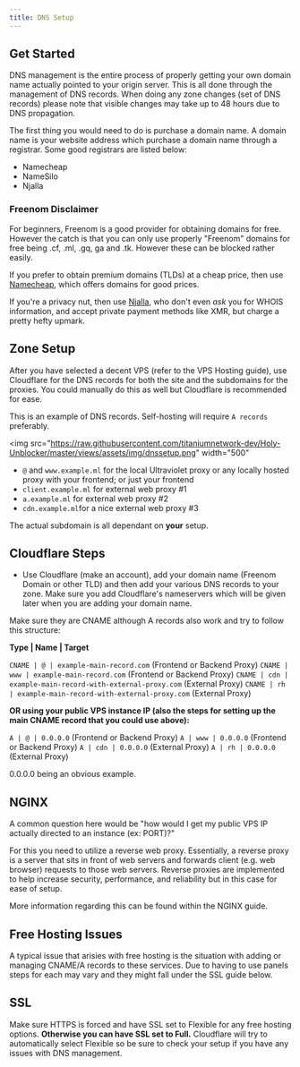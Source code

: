 ```yaml
---
title: DNS Setup
---
```


## Get Started

DNS management is the entire process of properly getting your own domain name actually pointed to your origin server.
This is all done through the management of DNS records. When doing any zone changes (set of DNS records) please note that visible changes may take up to 48 hours due to DNS propagation.

The first thing you would need to do is purchase a domain name. A domain name is your website address which purchase a domain name through a registrar. Some good registrars are listed below:

- Namecheap
- NameSilo
- Njalla

### Freenom Disclaimer

For beginners, Freenom is a good provider for obtaining domains for free. However the catch is that you can only use properly "Freenom" domains for free being .cf, .ml, .gq, ga and .tk. However these can be blocked rather easily.

If you prefer to obtain premium domains (TLDs) at a cheap price, then use <a href="https://namecheap.com">Namecheap</a>, which offers domains for good prices.

If you're a privacy nut, then use <a href="https://njal.la">Njalla</a>, who don't even <i>ask</i> you for WHOIS information, and accept private payment methods like XMR, but charge a pretty hefty upmark.

## Zone Setup

After you have selected a decent VPS (refer to the VPS Hosting guide), use Cloudflare for the DNS records for both the site and the subdomains for the proxies. You could manually do this as well but Cloudflare is recommended for ease.

This is an example of DNS records. Self-hosting will require `A records` preferably.

<img
  src="https://raw.githubusercontent.com/titaniumnetwork-dev/Holy-Unblocker/master/views/assets/img/dnssetup.png"
  width="500"
></img>

- `@` and `www.example.ml` for the local Ultraviolet proxy or any locally hosted proxy with your frontend; or just your frontend
- `client.example.ml` for external web proxy #1
- `a.example.ml` for external web proxy #2
- `cdn.example.ml`for a nice external web proxy #3

The actual subdomain is all dependant on **your** setup.

## Cloudflare Steps

- Use Cloudflare (make an account), add your domain name (Freenom Domain or other TLD) and then add your various DNS records to your zone. Make sure you add Cloudflare's nameservers which will be given later when you are adding your domain name.

Make sure they are CNAME although A records also work and try to follow this structure:

**Type | Name | Target**

`CNAME | @ | example-main-record.com` (Frontend or Backend Proxy)
`CNAME | www | example-main-record.com` (Frontend or Backend Proxy)
`CNAME | cdn | example-main-record-with-external-proxy.com` (External Proxy)
`CNAME | rh | example-main-record-with-external-proxy.com` (External Proxy)

**OR using your public VPS instance IP (also the steps for setting up the main CNAME record that you could use above):**

`A | @ | 0.0.0.0` (Frontend or Backend Proxy)
`A | www | 0.0.0.0` (Frontend or Backend Proxy)
`A | cdn | 0.0.0.0` (External Proxy)
`A | rh | 0.0.0.0` (External Proxy)

0.0.0.0 being an obvious example.

## NGINX

A common question here would be "how would I get my public VPS IP actually directed to an instance (ex: PORT)?"

For this you need to utilize a reverse web proxy. Essentially, a reverse proxy is a server that sits in front of web servers and forwards client (e.g. web browser) requests to those web servers. Reverse proxies are implemented to help increase security, performance, and reliability but in this case for ease of setup.

More information regarding this can be found within the NGINX guide.

## Free Hosting Issues

A typical issue that arisies with free hosting is the situation with adding or managing CNAME/A records to these services. Due to having to use panels steps for each may vary and they might fall under the SSL guide below.

## SSL

Make sure HTTPS is forced and have SSL set to Flexible for any free hosting options. **Otherwise you can have SSL set to Full.**
Cloudflare will try to automatically select Flexible so be sure to check your setup if you have any issues with DNS management.

